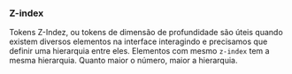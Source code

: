 
<Meta title="Design Tokens/Primitivo/Z-Index" />

### Z-index
Tokens Z-Indez, ou tokens de dimensão de profundidade são úteis quando existem
diversos elementos na interface interagindo e precisamos que definir uma hierarquia 
entre eles. Elementos com mesmo `z-index` tem a mesma hierarquia. Quanto maior o número,
maior a hierarquia.

<Story of={TokensStories.primitiveZIndex} />
